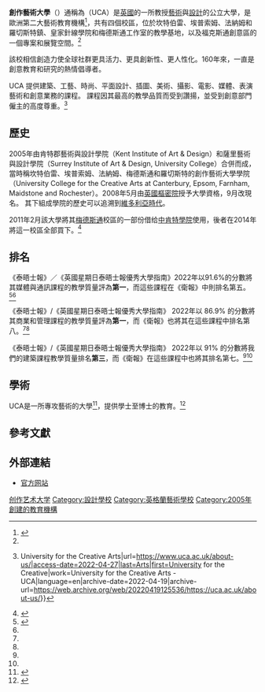{{Infobox University
| name = 創作藝術大學
| native_name = University for the Creative Arts
| image_name = University for the Creative Arts 2015 logo.svg
| image_size = 170px
| motto = 
| mottoeng = 
| established = 創作藝術大學 2005年<ref name="UCAHistory">{{cite web | url = http://www.ucreative.ac.uk/index.cfm?articleid=15821 | title = The University's History  – UCA: University for the Creative Arts | accessdate = 1 October 2008 | year = 2008 | publisher = University for the Creative Arts | archive-date = 2015-09-18 | archive-url = https://web.archive.org/web/20150918050837/http://www.ucreative.ac.uk/index.cfm?articleid=15821 | dead-url = no }}</ref>
薩里藝術與設計學院 1866年
肯特郡藝術與設計學院 1867年
| type = [[公立大學|公立大學]]
| vice_chancellor = Dr Simon Ofield-Kerr<ref>{{cite web | url = http://www.ucreative.ac.uk/index.cfm?articleid=10771 | title = Executive Group – UCA: University for the Creative Arts | accessdate = 1 October 2008 | year = 2008 | publisher = University for the Creative Arts | archive-date = 2015-01-12 | archive-url = https://web.archive.org/web/20150112160355/http://www.ucreative.ac.uk/index.cfm?articleid=10771 | dead-url = no }}</ref>
| head_label = 董事會主席
| head = Robert Taylor
| staff = 
| students = 5,934 (2015/16)
| undergrad = 4,500 (2015/16)<ref name="hesa.ac.uk">{{cite web|url=https://www.hesa.ac.uk/files/student_1516_table_1.xlsx|title=Table 1 - HE students by HE provider, level of study, mode of study and domicile 2015/16|website=Hesa.ac.uk|accessdate=2 October 2017|archive-date=2017-10-11|archive-url=https://web.archive.org/web/20171011230413/https://www.hesa.ac.uk/files/student_1516_table_1.xlsx|dead-url=no}}</ref>
| postgrad = 305 (2015/16)<ref name="hesa.ac.uk"/>
| doctoral = 
| other = 
| city = [[坎特伯雷|坎特伯雷]]、[[埃普索姆|埃普索姆]]、[[法納姆|法納姆]]和[[羅切斯特_(肯特郡)|羅切斯特]]
| country = {{UK}}
| former_names = 
| colours = 
| affiliations = 
| website = {{url|http://www.ucreative.ac.uk/}}
| footnotes = 
}}
'''創作藝術大學'''（{{lang-en|University for the Creative Arts}}）通稱為（UCA）是[[英國|英國]]的一所教授[[藝術|藝術]]與[[設計|設計]]的公立大學，是歐洲第二大藝術教育機構<ref name="#1">{{Cite web|title=UCA, UNIVERSITY FOR THE CREATIVE ARTS – Study Net|url=https://study-net.eu/product/uca-university-for-the-creative-arts/|access-date=2022-04-30|language=en-US|archive-date=2021-05-13|archive-url=https://web.archive.org/web/20210513061408/https://study-net.eu/product/uca-university-for-the-creative-arts/}}</ref>，共有四個校區，位於坎特伯雷、埃普索姆、法納姆和羅切斯特鎮、皇家針線學院和梅德斯通工作室的教學基地，以及福克斯通創意區的一個專案和展覽空間。<ref name="#1"/>

該校相信創造力使全球社群更具活力、更具創新性、更人性化。160年來，一直是創意教育和研究的熱情倡導者。 

UCA 提供建築、工藝、時尚、平面設計、插圖、美術、攝影、電影、媒體、表演藝術和創意業務的課程。 課程因其最高的教學品質而受到讚揚，並受到創意部門僱主的高度尊重。<ref name="#2">{{Cite web|title=About Us {{!}} University for the Creative Arts|url=https://www.uca.ac.uk/about-us/|access-date=2022-04-27|last=Arts|first=University for the Creative|work=University for the Creative Arts - UCA|language=en|archive-date=2022-04-19|archive-url=https://web.archive.org/web/20220419125536/https://uca.ac.uk/about-us/}}</ref>

==歷史==
2005年由肯特郡藝術與設計學院（Kent Institute of Art & Design）和薩里藝術與設計學院（Surrey Institute of Art & Design, University College）合併而成，當時稱坎特伯雷、埃普索姆、法納姆、梅德斯通和羅切斯特的創作藝術大學學院（University College for the Creative Arts at Canterbury, Epsom, Farnham, Maidstone and Rochester）。2008年5月由[[英國樞密院|英國樞密院]]授予大學資格，9月改現名。 其下組成學院的歷史可以追溯到[[維多利亞時代|維多利亞時代]]。

2011年2月該大學將其[[梅德斯通|梅德斯通]]校區的一部份借给[[中肯特學院|中肯特學院]]使用，後者在2014年將這一校區全部買下。<ref>{{Cite news|url=http://www.kentonline.co.uk/kent/news/end-of-an-artistic-era-as-univer-a58724/|title=End of an artistic era as University for the Creative Arts in Maidstone prepares to pack up brushes for last time|newspaper=Kent Online|language=en-GB|access-date=2016-10-16|archive-date=2020-07-28|archive-url=https://web.archive.org/web/20200728101130/https://www.kentonline.co.uk/kent/news/end-of-an-artistic-era-as-univer-a58724/|dead-url=no}}</ref>

== 排名 ==
《泰晤士報》／《英國星期日泰晤士報優秀大學指南》2022年以91.6%的分數將其媒體與通訊課程的教學質量評為'''第一'''，而這些課程在《衛報》中則排名第五。<ref name="#3">{{Cite news|title=Good University Guide|url=https://www.thetimes.co.uk/article/good-university-guide-in-full-tp6dzs7wn|accessdate=2022-04-27|issn=0140-0460|language=en|first=The Sunday|last=Times|archive-date=2022-02-22|archive-url=https://web.archive.org/web/20220222124044/https://www.thetimes.co.uk/article/good-university-guide-in-full-tp6dzs7wn}}</ref><ref name="#2"/>

《泰晤士報》/《英國星期日泰晤士報優秀大學指南》 2022年以 86.9% 的分數將其商業和管理課程的教學質量評為'''第一'''，而《衛報》也將其在這些課程中排名第八。<ref name="#3"/><ref name="#2"/>

《泰晤士報》/《英國星期日泰晤士報優秀大學指南》 2022年以 91% 的分數將我們的建築課程教學質量排名'''第三'''，而《衛報》在這些課程中也將其排名第七。<ref name="#3"/><ref name="#2"/>

==學術==
{{Infobox UK university rankings
| ARWU_N =
| ARWU_W =
| QS_N =
| QS_W =
| THE_N =
| THE_W =
| LEIDEN_W =
| LINE_1 = 0
| Complete = 54
| The_Guardian = 21
| Times/Sunday_Times = 33
| LINE_2 = 0
| TEF = Silver}}
UCA是一所專攻藝術的大學<ref>{{cite web|url=http://search.ucas.com/provider/621/university-for-the-creative-arts?Vac=2&AvailableIn=2014&SubjectCode=17&ret=providers|title=Search - UCAS|website=search.ucas.com|accessdate=2 October 2017|archive-date=2017-04-04|archive-url=https://web.archive.org/web/20170404045044/http://search.ucas.com/provider/621/university-for-the-creative-arts?Vac=2&AvailableIn=2014&SubjectCode=17&ret=providers|dead-url=no}}</ref>，提供學士至博士的教育。<ref>{{cite web|url=http://www.uca.ac.uk/study/levels-of-study/|title=University for the Creative Arts - Levels of study - UCA|website=University for the Creative Arts|accessdate=2 October 2017|archive-date=2020-12-05|archive-url=https://web.archive.org/web/20201205160011/https://uca.ac.uk/study/levels-of-study/|dead-url=no}}</ref>

==參考文獻==
{{reflist}}

==外部連結==
* [http://www.ucreative.ac.uk/ 官方网站] {{Wayback|url=http://www.ucreative.ac.uk/ |date=20151005232015 }}

{{Universities in the United Kingdom}}

{{coord |51|12|59|N|0|48|19|W|scale:1000000|display=title}}

{{DEFAULTSORT:Creative Arts, University for the}}
[[Category:创作艺术大学|]]
[[Category:設計學校|Category:設計學校]]
[[Category:英格蘭藝術學校|Category:英格蘭藝術學校]]
[[Category:2005年創建的教育機構|Category:2005年創建的教育機構]]
